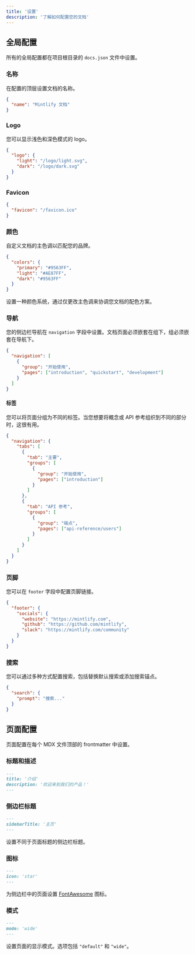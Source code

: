 ```yaml
---
title: '设置'
description: '了解如何配置您的文档'
---
```


## 全局配置

所有的全局配置都在项目根目录的 `docs.json` 文件中设置。

### 名称

在配置的顶层设置文档的名称。

```json docs.json
{
  "name": "Mintlify 文档"
}
```

### Logo

您可以显示浅色和深色模式的 logo。

```json docs.json
{
  "logo": {
    "light": "/logo/light.svg",
    "dark": "/logo/dark.svg"
  }
}
```

### Favicon

```json docs.json
{
  "favicon": "/favicon.ico"
}
```

### 颜色

自定义文档的主色调以匹配您的品牌。

```json docs.json
{
  "colors": {
    "primary": "#9563FF",
    "light": "#AE87FF",
    "dark": "#9563FF"
  }
}
```

<Tip>设置一种颜色系统，通过仅更改主色调来协调您文档的配色方案。</Tip>

### 导航

您的侧边栏导航在 `navigation` 字段中设置。文档页面必须嵌套在组下，组必须嵌套在导航下。

```json docs.json
{
  "navigation": [
    {
      "group": "开始使用",
      "pages": ["introduction", "quickstart", "development"]
    }
  ]
}
```

#### 标签

您可以将页面分组为不同的标签。当您想要将概念或 API 参考组织到不同的部分时，这很有用。

```json docs.json
{
  "navigation": {
    "tabs": [
      {
        "tab": "主要",
        "groups": [
          {
            "group": "开始使用",
            "pages": ["introduction"]
          }
        ]
      },
      {
        "tab": "API 参考",
        "groups": [
          {
            "group": "端点",
            "pages": ["api-reference/users"]
          }
        ]
      }
    ]
  }
}
```

### 页脚

您可以在 `footer` 字段中配置页脚链接。

```json docs.json
{
  "footer": {
    "socials": {
      "website": "https://mintlify.com",
      "github": "https://github.com/mintlify",
      "slack": "https://mintlify.com/community"
    }
  }
}
```

### 搜索

您可以通过多种方式配置搜索，包括替换默认搜索或添加搜索锚点。

```json docs.json
{
  "search": {
    "prompt": "搜索..."
  }
}
```

## 页面配置

页面配置在每个 MDX 文件顶部的 frontmatter 中设置。

### 标题和描述

```md
---
title: '介绍'
description: '欢迎来到我们的产品！'
---
```

### 侧边栏标题

```md
---
sidebarTitle: '主页'
---
```

设置不同于页面标题的侧边栏标题。

### 图标

```md
---
icon: 'star'
---
```

为侧边栏中的页面设置 [FontAwesome](https://fontawesome.com/search?s=solid&m=free) 图标。

### 模式

```md
---
mode: 'wide'
---
```

设置页面的显示模式。选项包括 `"default"` 和 `"wide"`。
